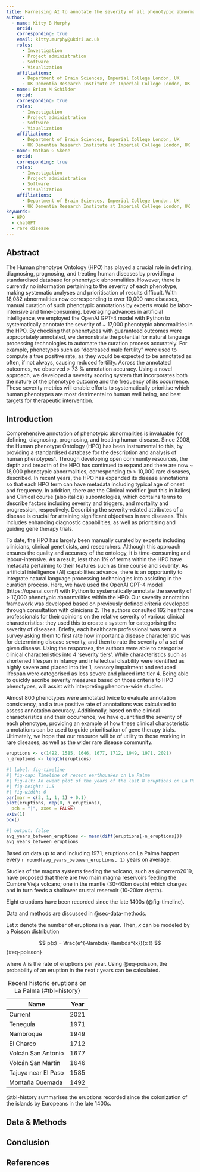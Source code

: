 ```yaml
---
title: Harnessing AI to annotate the severity of all phenotypic abnormalities within the Human Phenotype Ontology
author:
  - name: Kitty B Murphy
    orcid: 
    corresponding: true
    email: kitty.murphy@ukdri.ac.uk
    roles:
      - Investigation
      - Project administration
      - Software
      - Visualization
    affiliations:
      - Department of Brain Sciences, Imperial College London, UK 
      - UK Dementia Research Institute at Imperial College London, UK
  - name: Brian M Schilder
    orcid: 
    corresponding: true
    roles: 
      - Investigation
      - Project administration
      - Software
      - Visualization
    affiliations:
      - Department of Brain Sciences, Imperial College London, UK 
      - UK Dementia Research Institute at Imperial College London, UK
  - name: Nathan G Skene
    orcid: 
    corresponding: true
    roles: 
      - Investigation
      - Project administration
      - Software
      - Visualization
    affiliations:
      - Department of Brain Sciences, Imperial College London, UK 
      - UK Dementia Research Institute at Imperial College London, UK
keywords:
  - HPO
  - chatGPT
  - rare disease 
---
```


## Abstract

The Human phenotype Ontology (HPO) has played a crucial role in defining, diagnosing, prognosing, and treating human diseases by providing a standardised database for phenotypic abnormalities. However, there is currently no information pertaining to the severity of each phenotype, making systematic analyses and prioritisation of results difficult. With 18,082 abnormalities now corresponding to over 10,000 rare diseases, manual curation of such phenotypic annotations by experts would be labor-intensive and time-consuming. Leveraging advances in artificial intelligence, we employed the OpenAI GPT-4 model with Python to systematically annotate the severity of ~ 17,000 phenotypic abnormalities in the HPO. By checking that phenotypes with guaranteed outcomes were appropriately annotated, we demonstrate the potential for natural language processing technologies to automate the curation process accurately. For example, phenotypes such as "decreased male fertility" were used to compute a true positive rate, as they would be expected to be annotated as often, if not always, causing reduced fertility. Across the annotated outcomes, we observed > 73 % annotation accuracy. Using a novel approach, we developed a severity scoring system that incorporates both the nature of the phenotype outcome and the frequency of its occurrence. These severity metrics will enable efforts to systematically prioritise which human phenotypes are most detrimental to human well being, and best targets for therapeutic intervention. 

## Introduction

Comprehensive annotation of phenotypic abnormalities is invaluable for defining, diagnosing, prognosing, and treating human disease. Since 2008, the Human phenotype Ontology (HPO) has been instrumental to this, by providing a standardised database for the description and analysis of human phenotypes1. Through developing open community resources, the depth and breadth of the HPO has continued to expand and there are now ~ 18,000 phenotypic abnormalities, corresponding to > 10,000 rare diseases, described. In recent years, the HPO has expanded its disease annotations so that each HPO term can have metadata including typical age of onset and frequency. In addition, there are the Clinical modifier (put this in italics) and Clinical course (also italics) subontologies, which contains terms to describe factors including severity and triggers, and mortality and progression, respectively. Describing the severity-related attributes of a disease is crucial for attaining significant objectives in rare diseases. This includes enhancing diagnostic capabilities, as well as prioritising and guiding gene therapy trials.

To date, the HPO has largely been manually curated by experts including clinicians, clinical geneticists, and researchers. Although this approach ensures the quality and accuracy of the ontology, it is time-consuming and labour-intensive. As a result, less than 1% of terms within the HPO have metadata pertaining to their features such as time course and severity. As artificial intelligence (AI) capabilities advance, there is an opportunity to integrate natural language processing technologies into assisting in the curation process. Here, we have used the OpenAI GPT-4 model (https://openai.com/) with Python to systematically annotate the severity of > 17,000 phenotypic abnormalities within the HPO. Our severity annotation framework was developed based on previously defined criteria developed through consultation with clinicians 2. The authors consulted 192 healthcare professionals for their opinions on the relative severity of various clinical characteristics: they used this to create a system for categorising the severity of  diseases. Briefly, each healthcare professional was sent a survey asking them to first rate how important a disease characteristic was for determining disease severity, and then to rate the severity of a set of given disease. Using the responses, the authors were able to categorise clinical characteristics into 4 ‘severity tiers’. While characteristics such as shortened lifespan in infancy and intellectual disability were identified as highly severe and placed into tier 1, sensory impairment and reduced lifespan were categorised as less severe and placed into tier 4. Being able to quickly ascribe severity measures based on those criteria to HPO phenotypes, will assist with interpreting phenome-wide studies. 

Almost 800 phenotypes were annotated twice to evaluate annotation consistency, and a true positive rate of annotations was calculated to assess annotation accuracy. Additionally, based on the clinical characteristics and their occurrence, we have quantified the severity of each phenotype, providing an example of how these clinical characteristic annotations can be used to guide prioritisation of gene therapy trials. Ultimately, we hope that our resource will be of utility to those working in rare diseases, as well as the wider rare disease community.


```r
eruptions <- c(1492, 1585, 1646, 1677, 1712, 1949, 1971, 2021)
n_eruptions <- length(eruptions)
```

```r
#| label: fig-timeline
#| fig-cap: Timeline of recent earthquakes on La Palma
#| fig-alt: An event plot of the years of the last 8 eruptions on La Palma.
#| fig-height: 1.5
#| fig-width: 6
par(mar = c(3, 1, 1, 1) + 0.1)
plot(eruptions, rep(0, n_eruptions), 
  pch = "|", axes = FALSE)
axis(1)
box()
```

```r
#| output: false
avg_years_between_eruptions <- mean(diff(eruptions[-n_eruptions]))
avg_years_between_eruptions
```

Based on data up to and including 1971, eruptions on La Palma happen every `r round(avg_years_between_eruptions, 1)` years on average.

Studies of the magma systems feeding the volcano, such as @marrero2019, have proposed that there are two main magma reservoirs feeding the Cumbre Vieja volcano; one in the mantle (30-40km depth) which charges and in turn feeds a shallower crustal reservoir (10-20km depth).

Eight eruptions have been recorded since the late 1400s (@fig-timeline).

Data and methods are discussed in @sec-data-methods.

Let $x$ denote the number of eruptions in a year. Then, $x$ can be modeled by a Poisson distribution

$$
p(x) = \frac{e^{-\lambda} \lambda^{x}}{x !}
$$ {#eq-poisson}

where $\lambda$ is the rate of eruptions per year. Using @eq-poisson, the probability of an eruption in the next $t$ years can be calculated.

| Name                 | Year   |
| -------------------- | ------ |
| Current              | 2021   |
| Teneguía             | 1971   |
| Nambroque            | 1949   |
| El Charco            | 1712   |
| Volcán San Antonio   | 1677   |
| Volcán San Martin    | 1646   |
| Tajuya near El Paso  | 1585   |
| Montaña Quemada      | 1492   |

: Recent historic eruptions on La Palma {#tbl-history}

@tbl-history summarises the eruptions recorded since the colonization of the islands by Europeans in the late 1400s.

## Data & Methods {#sec-data-methods}

## Conclusion

## References {.unnumbered}

:::{#refs}

:::
